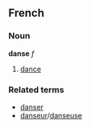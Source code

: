 ==French==
===Noun===
'''danse''' ''f''

# [[dance]]

===Related terms===
*[[danser]]
*[[danseur]]/[[danseuse]]